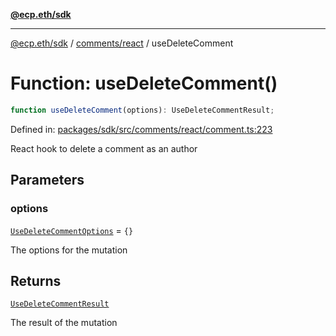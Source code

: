 [**@ecp.eth/sdk**](../../../index.mdx)

***

[@ecp.eth/sdk](/sdk-reference/index.mdx) / [comments/react](/sdk-reference/comments/react/index.mdx) / useDeleteComment

# Function: useDeleteComment()

```ts
function useDeleteComment(options): UseDeleteCommentResult;
```

Defined in: [packages/sdk/src/comments/react/comment.ts:223](https://github.com/ecp-eth/comments-monorepo/blob/main/packages/sdk/src/comments/react/comment.ts#L223)

React hook to delete a comment as an author

## Parameters

### options

[`UseDeleteCommentOptions`](/sdk-reference/comments/react/type-aliases/UseDeleteCommentOptions.mdx) = `{}`

The options for the mutation

## Returns

[`UseDeleteCommentResult`](/sdk-reference/comments/react/type-aliases/UseDeleteCommentResult.mdx)

The result of the mutation
